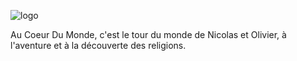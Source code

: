 ![logo](./logo.png)

Au Coeur Du Monde, c'est le tour du monde de Nicolas et Olivier, à l'aventure et à la découverte des religions.


<TripOnMap />
